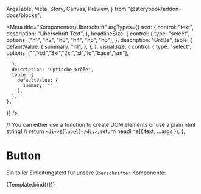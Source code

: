   ArgsTable,
  Meta,
  Story,
  Canvas,
  Preview,
} from "@storybook/addon-docs/blocks";


<Meta
  title="Komponenten/Überschrift"
  argTypes={{
    text: {
      control: "text",
      description: "Überschrift Text",
    },
    headlineSize: {
      control: {
        type: "select",
        options: ["h1", "h2", "h3", "h4", "h5", "h6"],
      },
      description: "Größe",
      table: {
        defaultValue: {
          summary: "h1",
        },
      },
    },
    visualSize: {
      control: {
        type: "select",
        options: ["","4xl","3xl","2xl","xl","lg","base","sm"],
       
      },
      description: "Optische Größe",
      table: {
        defaultValue: {
          summary: "",
        },
      },
    },
  }}
/>

  // You can either use a function to create DOM elements or use a plain html string!
  // return `<div>${label}</div>`;
  return headline({ text, ...args }); 
};

# Button

Ein toller Einleitungstext für unsere `Überschriften` Komponente:

<Preview withToolbar>
  <Story
    name="h1"
    args={{
      headlineSize: "h1",
      text: "Überschrift",
    }}
  >
    {Template.bind({})}
  </Story>
</Preview>

<ArgsTable story="h1" />
